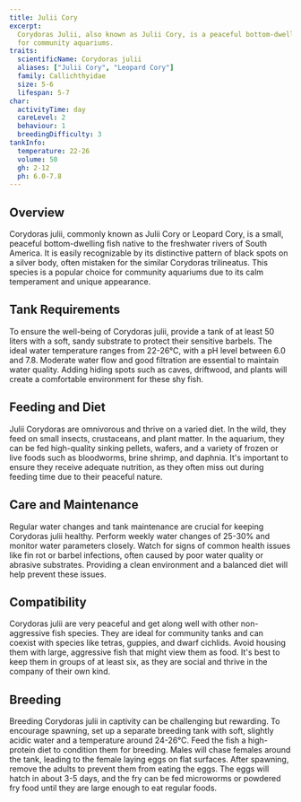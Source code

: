 ```yaml
---
title: Julii Cory
excerpt:
  Corydoras Julii, also known as Julii Cory, is a peaceful bottom-dwelling fish with distinctive black markings, ideal
  for community aquariums.
traits:
  scientificName: Corydoras julii
  aliases: ["Julii Cory", "Leopard Cory"]
  family: Callichthyidae
  size: 5-6
  lifespan: 5-7
char:
  activityTime: day
  careLevel: 2
  behaviour: 1
  breedingDifficulty: 3
tankInfo:
  temperature: 22-26
  volume: 50
  gh: 2-12
  ph: 6.0-7.8
---
```


## Overview

Corydoras julii, commonly known as Julii Cory or Leopard Cory, is a small, peaceful bottom-dwelling fish native to the
freshwater rivers of South America. It is easily recognizable by its distinctive pattern of black spots on a silver
body, often mistaken for the similar Corydoras trilineatus. This species is a popular choice for community aquariums due
to its calm temperament and unique appearance.

## Tank Requirements

To ensure the well-being of Corydoras julii, provide a tank of at least 50 liters with a soft, sandy substrate to
protect their sensitive barbels. The ideal water temperature ranges from 22-26°C, with a pH level between 6.0 and 7.8.
Moderate water flow and good filtration are essential to maintain water quality. Adding hiding spots such as caves,
driftwood, and plants will create a comfortable environment for these shy fish.

## Feeding and Diet

Julii Corydoras are omnivorous and thrive on a varied diet. In the wild, they feed on small insects, crustaceans, and
plant matter. In the aquarium, they can be fed high-quality sinking pellets, wafers, and a variety of frozen or live
foods such as bloodworms, brine shrimp, and daphnia. It's important to ensure they receive adequate nutrition, as they
often miss out during feeding time due to their peaceful nature.

## Care and Maintenance

Regular water changes and tank maintenance are crucial for keeping Corydoras julii healthy. Perform weekly water changes
of 25-30% and monitor water parameters closely. Watch for signs of common health issues like fin rot or barbel
infections, often caused by poor water quality or abrasive substrates. Providing a clean environment and a balanced diet
will help prevent these issues.

## Compatibility

Corydoras julii are very peaceful and get along well with other non-aggressive fish species. They are ideal for
community tanks and can coexist with species like tetras, guppies, and dwarf cichlids. Avoid housing them with large,
aggressive fish that might view them as food. It's best to keep them in groups of at least six, as they are social and
thrive in the company of their own kind.

## Breeding

Breeding Corydoras julii in captivity can be challenging but rewarding. To encourage spawning, set up a separate
breeding tank with soft, slightly acidic water and a temperature around 24-26°C. Feed the fish a high-protein diet to
condition them for breeding. Males will chase females around the tank, leading to the female laying eggs on flat
surfaces. After spawning, remove the adults to prevent them from eating the eggs. The eggs will hatch in about 3-5 days,
and the fry can be fed microworms or powdered fry food until they are large enough to eat regular foods.
